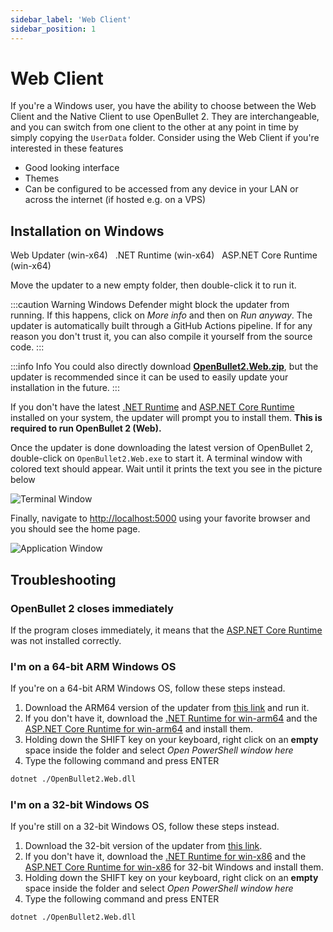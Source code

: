 ```yaml
---
sidebar_label: 'Web Client'
sidebar_position: 1
---
```



# Web Client
If you're a Windows user, you have the ability to choose between the Web Client and the Native Client to use OpenBullet 2. They are interchangeable, and you can switch from one client to the other at any point in time by simply copying the `UserData` folder. Consider using the Web Client if you're interested in these features

- Good looking interface
- Themes
- Can be configured to be accessed from any device in your LAN or across the internet (if hosted e.g. on a VPS)

## Installation on Windows
<OBDownloadButton fileName="ob2-web-updater-win-x64.exe">Web Updater (win-x64)</OBDownloadButton>&nbsp;&nbsp;
<DotnetDownloadButton version="8.0" fileName="dotnet-runtime-win-x64.exe">.NET Runtime (win-x64)</DotnetDownloadButton>&nbsp;&nbsp;
<DotnetDownloadButton version="8.0" fileName="aspnetcore-runtime-win-x64.exe">ASP.NET Core Runtime (win-x64)</DotnetDownloadButton>

Move the updater to a new empty folder, then double-click it to run it.

:::caution Warning
Windows Defender might block the updater from running. If this happens, click on *More info* and then on *Run anyway*. The updater is automatically built through a GitHub Actions pipeline. If for any reason you don't trust it, you can also compile it yourself from the source code.
:::

:::info Info
You could also directly download [**OpenBullet2.Web.zip**](https://github.com/openbullet/openbullet2/releases/latest/download/OpenBullet2.Web.zip), but the updater is recommended since it can be used to easily update your installation in the future.
:::

If you don't have the latest [.NET Runtime](https://aka.ms/dotnet/8.0/aspnetcore-runtime-win-x64.exe) and [ASP.NET Core Runtime](https://aka.ms/dotnet/8.0/aspnetcore-runtime-win-x64.exe) installed on your system, the updater will prompt you to install them. **This is required to run OpenBullet 2 (Web).**

Once the updater is done downloading the latest version of OpenBullet 2, double-click on `OpenBullet2.Web.exe` to start it. A terminal window with colored text should appear. Wait until it prints the text you see in the picture below

![Terminal Window](/img/installation/web-client/windows-terminal.png)

Finally, navigate to [http://localhost:5000](http://localhost:5000) using your favorite browser and you should see the home page.

![Application Window](/img/installation/web-client/home-page.png)

## Troubleshooting

### OpenBullet 2 closes immediately
If the program closes immediately, it means that the [ASP.NET Core Runtime](https://aka.ms/dotnet/8.0/aspnetcore-runtime-win-x64.exe) was not installed correctly.

### I'm on a 64-bit ARM Windows OS
If you're on a 64-bit ARM Windows OS, follow these steps instead.
1. Download the ARM64 version of the updater from [this link](https://github.com/openbullet/openbullet2/releases/latest/download/ob2-web-updater-win-arm64.exe) and run it.
2. If you don't have it, download the [.NET Runtime for win-arm64](https://aka.ms/dotnet/8.0/dotnet-runtime-win-arm64.exe) and the [ASP.NET Core Runtime for win-arm64](https://aka.ms/dotnet/8.0/aspnetcore-runtime-win-arm64.exe) and install them.
3. Holding down the SHIFT key on your keyboard, right click on an **empty** space inside the folder and select *Open PowerShell window here*
4. Type the following command and press ENTER
```bash
dotnet ./OpenBullet2.Web.dll
```

### I'm on a 32-bit Windows OS
If you're still on a 32-bit Windows OS, follow these steps instead.
1. Download the 32-bit version of the updater from [this link](https://github.com/openbullet/openbullet2/releases/latest/download/ob2-web-updater-win-x86.exe).
2. If you don't have it, download the [.NET Runtime for win-x86](https://aka.ms/dotnet/8.0/aspnetcore-runtime-win-x86.exe) and the [ASP.NET Core Runtime for win-x86](https://aka.ms/dotnet/8.0/aspnetcore-runtime-win-x86.exe) for 32-bit Windows and install them.
3. Holding down the SHIFT key on your keyboard, right click on an **empty** space inside the folder and select *Open PowerShell window here*
4. Type the following command and press ENTER
```bash
dotnet ./OpenBullet2.Web.dll
```
